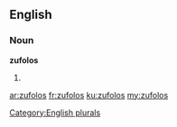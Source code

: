 ==English==

===Noun===
'''zufolos'''

# {{plural of|zufolo}}

[[Category:English plurals]]

[[ar:zufolos]]
[[fr:zufolos]]
[[ku:zufolos]]
[[my:zufolos]]